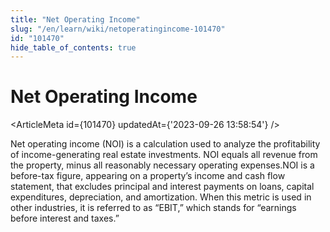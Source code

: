 ```yaml
---
title: "Net Operating Income"
slug: "/en/learn/wiki/netoperatingincome-101470"
id: "101470"
hide_table_of_contents: true
---
```



# Net Operating Income

<ArticleMeta id={101470} updatedAt={'2023-09-26 13:58:54'} />
<div className='border-solid border-b border-t-0 my-4 border-[var(--ifm-color-gray-300)]' />

Net operating income (NOI) is a calculation used to analyze the profitability of income-generating real estate investments. NOI equals all revenue from the property, minus all reasonably necessary operating expenses.NOI is a before-tax figure, appearing on a property’s income and cash flow statement, that excludes principal and interest payments on loans, capital expenditures, depreciation, and amortization. When this metric is used in other industries, it is referred to as “EBIT,” which stands for “earnings before interest and taxes.”
